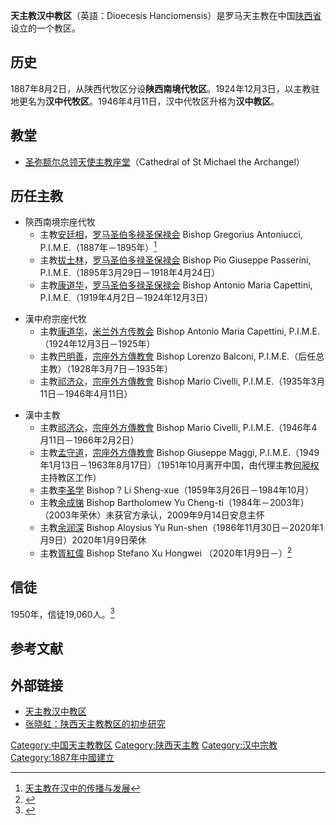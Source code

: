 {{Infobox Roman Catholic diocese
|Roman Catholic Diocese of = 天主教汉中教区
|Latin name of diocese = Dioecesis Hanciomensis
|image = 
|caption = 
|location = [[中国|中国]][[陕西省|陕西省]][[汉中市|汉中市]]
|territory = [[汉台区|汉台区]]、[[城固县|城固县]]、[[洋县|洋县]]、[[西乡县|西乡县]]、[[勉县|勉县]]、[[略阳县|略阳县]]、[[南郑县|南郑县]]
|population = 21000
|rite = [[罗马礼|罗马礼]]
|patron = 
|province = 陕西
|established = 1887年
|cathedral = [[圣弥额尔总领天使主教座堂_(汉中)|圣弥额尔总领天使主教座堂]]
|co-cathedral =
|leadership = 主教
|website = http://www.hzdiocese.org/
|pope = [[方濟各_(教宗)|方濟各 (教宗)]]
|metropolitan = 
|ordinary = [[胥紅偉|胥紅偉]]<ref>{{Cite web |url=https://mp.weixin.qq.com/s/MDlVDTWraNkWdiYfqzFPuw |title=陕西汉中教区胥红伟主教晋牧 |access-date=2019-08-29 |archive-date=2019-08-29 |archive-url=https://web.archive.org/web/20190829022320/https://mp.weixin.qq.com/s/MDlVDTWraNkWdiYfqzFPuw |dead-url=no }}</ref>
|coadjutor archbishop = 
|coadjutor bishop = 
|auxiliary =
|emeritus =[[余潤深|余潤深]]
}}


'''天主教汉中教区'''（英語：Dioecesis Hanciomensis）是罗马天主教在中国[[陕西省|陕西省]]设立的一个教区。

== 历史 ==
1887年8月2日，从陕西代牧区分设'''陕西南境代牧区'''。1924年12月3日，以主教驻地更名为'''汉中代牧区'''。1946年4月11日，汉中代牧区升格为'''汉中教区'''。

== 教堂 ==
*[[圣弥额尔总领天使主教座堂_(汉中)|圣弥额尔总领天使主教座堂]]（Cathedral of St Michael the Archangel）

== 历任主教 ==

*陝西南境宗座代牧
**主教[[安廷相|安廷相]]，[[宗座外方傳教會|罗马圣伯多禄圣保禄会]] Bishop Gregorius Antoniucci, P.I.M.E.（1887年－1895年）<ref>[http://202.100.24.93/lyj/article_view.asp?id=403 天主教在汉中的传播与发展]{{dead link|date=2017年12月 |bot=InternetArchiveBot |fix-attempted=yes }}</ref>
**主教[[拔士林|拔士林]]，[[宗座外方傳教會|罗马圣伯多禄圣保禄会]] Bishop Pio Giuseppe Passerini, P.I.M.E.（1895年3月29日－1918年4月24日）
**主教[[康道华|康道华]]，[[宗座外方傳教會|罗马圣伯多禄圣保禄会]] Bishop Antonio Maria Capettini, P.I.M.E.（1919年4月2日－1924年12月3日）

*漢中府宗座代牧
**主教[[康道华|康道华]]，[[宗座外方傳教會|米兰外方传教会]] Bishop Antonio Maria Capettini, P.I.M.E.（1924年12月3日－1925年）
**主教[[巴明善|巴明善]]，[[宗座外方傳教會|宗座外方傳教會]] Bishop Lorenzo Balconi, P.I.M.E.（后任总主教）（1928年3月7日－1935年）
**主教[[祁济众|祁济众]]，[[宗座外方傳教會|宗座外方傳教會]] Bishop Mario Civelli, P.I.M.E.（1935年3月11日－1946年4月11日）

*漢中主教
**主教[[祁济众|祁济众]]，[[宗座外方傳教會|宗座外方傳教會]] Bishop Mario Civelli, P.I.M.E.（1946年4月11日－1966年2月2日）
**主教[[孟守道|孟守道]]，[[宗座外方傳教會|宗座外方傳教會]] Bishop Giuseppe Maggi, P.I.M.E.（1949年1月13日－1963年8月17日）（1951年10月离开中国，由代理主教[[何昶权|何昶权]]主持教区工作）
**主教[[李圣学|李圣学]] Bishop ? Li Sheng-xue（1959年3月26日－1984年10月）
**主教[[余成悌|余成悌]] Bishop Bartholomew Yu Cheng-ti（1984年－2003年）（2003年荣休）未获官方承认，2009年9月14日安息主怀
**主教[[余润深|余润深]] Bishop Aloysius Yu Run-shen（1986年11月30日－2020年1月9日）2020年1月9日荣休
**主教[[胥紅偉|胥紅偉]] Bishop Stefano Xu Hongwei （2020年1月9日－）<ref>{{Cite web |url=https://www.vaticannews.va/zht/church/news/2019-08/consecrated-bishop-asecond-in-china-office-papal.html |title=臨時性協議後，中國第二位主教獲得祝聖 |access-date=2019-08-29 |archive-date=2019-08-29 |archive-url=https://web.archive.org/web/20190829021149/https://www.vaticannews.va/zht/church/news/2019-08/consecrated-bishop-asecond-in-china-office-papal.html |dead-url=no }}</ref>

== 信徒 ==
1950年，信徒19,060人。<ref>{{Cite web |url=http://www.catholic-hierarchy.org/diocese/dhanc.html |title=Diocese of Hanchung |access-date=2007-10-24 |archive-date=2021-01-18 |archive-url=https://web.archive.org/web/20210118192619/https://www.catholic-hierarchy.org/diocese/dhanc.html |dead-url=no }}</ref>

==参考文献==
<div class="references-small">
<references />
</div>

==外部链接==
*[https://web.archive.org/web/20110913141647/http://www.hzdiocese.org/ 天主教汉中教区]
*[https://web.archive.org/web/20060511211146/http://www.casal.org.cn/harvard_yenching/hy5/publish/zhangxiaohong.htm 张晓虹：陕西天主教教区的初步研究]

{{中国天主教教区}}

[[Category:中国天主教教区|Category:中国天主教教区]]
[[Category:陕西天主教|Category:陕西天主教]]
[[Category:汉中宗教|Category:汉中宗教]]
[[Category:1887年中國建立|Category:1887年中國建立]]